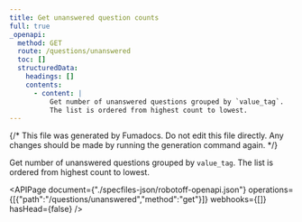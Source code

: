 ```yaml
---
title: Get unanswered question counts
full: true
_openapi:
  method: GET
  route: /questions/unanswered
  toc: []
  structuredData:
    headings: []
    contents:
      - content: |
          Get number of unanswered questions grouped by `value_tag`.
          The list is ordered from highest count to lowest.
---
```


{/* This file was generated by Fumadocs. Do not edit this file directly. Any changes should be made by running the generation command again. */}

Get number of unanswered questions grouped by `value_tag`.
The list is ordered from highest count to lowest.


<APIPage document={"./specfiles-json/robotoff-openapi.json"} operations={[{"path":"/questions/unanswered","method":"get"}]} webhooks={[]} hasHead={false} />